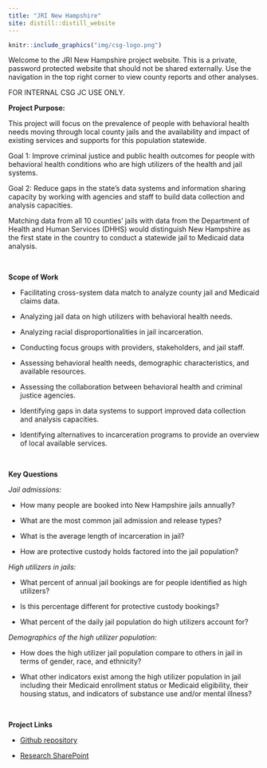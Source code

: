 ```yaml
---
title: "JRI New Hampshire"
site: distill::distill_website
---
```


```r
knitr::include_graphics("img/csg-logo.png")
```

Welcome to the JRI New Hampshire project website. This is a private, password protected website that should not be shared externally. Use the navigation in the top right corner to view county reports and other analyses.

FOR INTERNAL CSG JC USE ONLY.

**Project Purpose:** 

This project will focus on the prevalence of people with behavioral health needs moving through local county jails and the availability and impact of existing services and supports for this population statewide.  

Goal 1: Improve criminal justice and public health outcomes for people with behavioral health conditions who are high utilizers of the health and jail systems.  

Goal 2: Reduce gaps in the state’s data systems and information sharing capacity by working with agencies and staff to build data collection and analysis capacities.   

Matching data from all 10 counties’ jails with data from the Department of Health and Human Services (DHHS) would distinguish New Hampshire as the first state in the country to conduct a statewide jail to Medicaid data analysis.

<br>

**Scope of Work**  

*	Facilitating cross-system data match to analyze county jail and Medicaid claims data.

*	Analyzing jail data on high utilizers with behavioral health needs.

*	Analyzing racial disproportionalities in jail incarceration.

*	Conducting focus groups with providers, stakeholders, and jail staff.

*	Assessing behavioral health needs, demographic characteristics, and available resources.

*	Assessing the collaboration between behavioral health and criminal justice agencies.

*	Identifying gaps in data systems to support improved data collection and analysis capacities.

*	Identifying alternatives to incarceration programs to provide an overview of local available services.

<br>

**Key Questions**

*Jail admissions:*

* How many people are booked into New Hampshire jails annually?   

* What are the most common jail admission and release types?   

* What is the average length of incarceration in jail?   

* How are protective custody holds factored into the jail population?   

*High utilizers in jails:*

* What percent of annual jail bookings are for people identified as high utilizers?   

* Is this percentage different for protective custody bookings?   

* What percent of the daily jail population do high utilizers account for?   
    
*Demographics of the high utilizer population:*

* How does the high utilizer jail population compare to others in jail in terms of gender, race, and ethnicity?   

* What other indicators exist among the high utilizer population in jail including their Medicaid enrollment status or Medicaid eligibility, their housing status, and indicators of substance use and/or mental illness?  

<br>

**Project Links**

*	[Github repository](https://github.com/CSGJusticeCenter/jr-nh) 

*	[Research SharePoint](https://csgorg.sharepoint.com/:f:/r/sites/Team-JC-Research/Shared%20Documents/JR_NH?csf=1&web=1&e=g4BOvw)   

<br>

